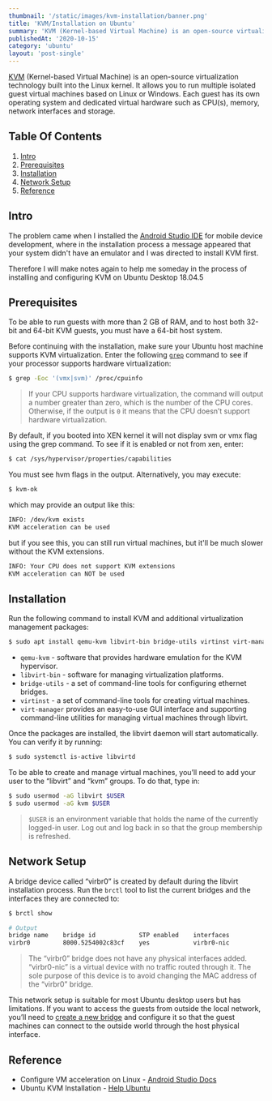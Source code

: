 ```yaml
---
thumbnail: '/static/images/kvm-installation/banner.png'
title: 'KVM/Installation on Ubuntu'
summary: 'KVM (Kernel-based Virtual Machine) is an open-source virtualization technology built into the Linux kernel. It allows you to run multiple isolated guest virtual machines based on…'
publishedAt: '2020-10-15'
category: 'ubuntu'
layout: 'post-single'
---
```


[KVM](https://www.linux-kvm.org/page/Main_Page) (Kernel-based Virtual Machine) is an open-source virtualization technology built into the Linux kernel. It allows you to run multiple isolated guest virtual machines based on Linux or Windows. Each guest has its own operating system and dedicated virtual hardware such as CPU(s), memory, network interfaces and storage.

## Table Of Contents

1. [Intro](#intro)
2. [Prerequisites](#prerequisites)
3. [Installation](#installation)
4. [Network Setup](#network-setup)
5. [Reference](#reference)

## Intro

The problem came when I installed the [Android Studio IDE](https://developer.android.com) for mobile device development, where in the installation process a message appeared that your system didn't have an emulator and I was directed to install KVM first.

Therefore I will make notes again to help me someday in the process of installing and configuring KVM on Ubuntu Desktop 18.04.5

## Prerequisites

To be able to run guests with more than 2 GB of RAM, and to host both 32-bit and 64-bit KVM guests, you must have a 64-bit host system.

Before continuing with the installation, make sure your Ubuntu host machine supports KVM virtualization. Enter the following [`grep`](https://linuxize.com/post/how-to-use-grep-command-to-search-files-in-linux/) command to see if your processor supports hardware virtualization:

```bash
$ grep -Eoc '(vmx|svm)' /proc/cpuinfo
```

> If your CPU supports hardware virtualization, the command will output a number greater than zero, which is the number of the CPU cores. Otherwise, if the output is `0` it means that the CPU doesn’t support hardware virtualization.

By default, if you booted into XEN kernel it will not display svm or vmx flag using the grep command. To see if it is enabled or not from xen, enter:

```bash
$ cat /sys/hypervisor/properties/capabilities
```

You must see hvm flags in the output. Alternatively, you may execute:

```bash
$ kvm-ok
```

which may provide an output like this:

```bash
INFO: /dev/kvm exists
KVM acceleration can be used
```

but if you see this, you can still run virtual machines, but it'll be much slower without the KVM extensions.

```bash
INFO: Your CPU does not support KVM extensions
KVM acceleration can NOT be used
```

## Installation

Run the following command to install KVM and additional virtualization management packages:

```bash
$ sudo apt install qemu-kvm libvirt-bin bridge-utils virtinst virt-manager
```

- `qemu-kvm` - software that provides hardware emulation for the KVM hypervisor.
- `libvirt-bin` - software for managing virtualization platforms.
- `bridge-utils` - a set of command-line tools for configuring ethernet bridges.
- `virtinst` - a set of command-line tools for creating virtual machines.
- `virt-manager` provides an easy-to-use GUI interface and supporting command-line utilities for managing virtual machines through libvirt.

Once the packages are installed, the libvirt daemon will start automatically. You can verify it by running:

```bash
$ sudo systemctl is-active libvirtd
```

To be able to create and manage virtual machines, you’ll need to add your user to the “libvirt” and “kvm” groups. To do that, type in:

```bash
$ sudo usermod -aG libvirt $USER
$ sudo usermod -aG kvm $USER
```

> `$USER` is an environment variable that holds the name of the currently logged-in user. Log out and log back in so that the group membership is refreshed.

## Network Setup

A bridge device called “virbr0” is created by default during the libvirt installation process. Run the `brctl` tool to list the current bridges and the interfaces they are connected to:

```bash
$ brctl show
```

```bash
# Output
bridge name    bridge id            STP enabled    interfaces
virbr0         8000.5254002c83cf    yes            virbr0-nic
```

> The “virbr0” bridge does not have any physical interfaces added. “virbr0-nic” is a virtual device with no traffic routed through it. The sole purpose of this device is to avoid changing the MAC address of the “virbr0” bridge.

This network setup is suitable for most Ubuntu desktop users but has limitations. If you want to access the guests from outside the local network, you’ll need to [create a new bridge](https://help.ubuntu.com/community/KVM/Networking#Bridged_Networking) and configure it so that the guest machines can connect to the outside world through the host physical interface.

## Reference

- Configure VM acceleration on Linux - [Android Studio Docs](https://developer.android.com/studio/run/emulator-acceleration?utm_source=android-studio#vm-linux)
- Ubuntu KVM Installation - [Help Ubuntu](https://help.ubuntu.com/community/KVM/Installation)
